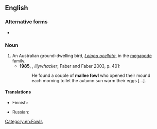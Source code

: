 {{also|malleefowl}}

==English==
{{wikipedia}}

===Alternative forms===
* {{l|en|malleefowl}}

===Noun===
{{en-noun|s|mallee fowl}}

# An Australian ground-dwelling bird, ''[[Leipoa ocellata]]'', in the [[megapode]] family.
#* '''1985''', {{w|Peter Carey}}, ''Illywhacker'', Faber and Faber 2003, p. 401:
#*: He found a couple of '''mallee fowl''' who opened their mound each morning to let the autumn sun warm their eggs […].

====Translations====
{{trans-top|''Leipoa ocellata''}}
* Finnish: {{t+|fi|malleekana}}
{{trans-mid}}
* Russian: {{t+|ru|гла́зчатая ку́рица|f}}
{{trans-bottom}}

[[Category:en:Fowls]]